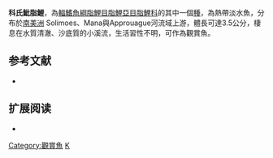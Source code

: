 {{Speciesbox 
| taxon = Hyphessobrycon copelandi
| status = NE
| status_system = IUCN3.1
| authority =  [[Durbin|Durbin]], 1908
| synonyms = 
}}
'''科氏魮脂鯉'''，為[[輻鰭魚綱|輻鰭魚綱]][[脂鯉目|脂鯉目]][[脂鯉亞目|脂鯉亞目]][[脂鯉科|脂鯉科]]的其中一個[[種|種]]，為熱帶淡水魚，分布於[[南美洲|南美洲]]  Solimoes、Mana與Approuague河流域上游，體長可達3.5公分，棲息在水質清澈、沙底質的小溪流，生活習性不明，可作為觀賞魚。

==参考文献==
{{refbegin}}
*{{FishBase_species|genus=Hyphessobrycon|species=copelandi|year=2013|month=12}}
{{refend}}

== 扩展阅读 ==
{{refbegin}}
*{{wikispecies-inline|Hyphessobrycon copelandi|科氏魮脂鯉}}
{{refend}}
{{Taxonbar|from=Q6407270}}

[[Category:觀賞魚|Category:觀賞魚]]
[[Category:魮脂鯉屬|K]]


{{魚類小作品}}